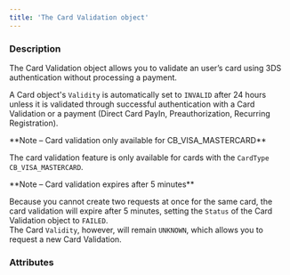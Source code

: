 ```yaml
---
title: 'The Card Validation object'
---
```


  
### Description
The Card Validation object allows you to validate an user’s card using 3DS authentication without processing a payment.  

A Card object's `Validity` is automatically set to `INVALID` after 24 hours unless it is validated through successful authentication with a Card Validation or a payment (Direct Card PayIn, Preauthorization, Recurring Registration).   

<Note>  
**Note – Card validation only available for CB_VISA_MASTERCARD** 
  
The card validation feature is only available for cards with the `CardType` `CB_VISA_MASTERCARD`.  
</Note>  

<Note>  
**Note – Card validation expires after 5 minutes** 
  
Because you cannot create two requests at once for the same card, the card validation will expire after 5 minutes, setting the `Status` of the Card Validation object to `FAILED`.   
The Card `Validity`, however, will remain `UNKNOWN`, which allows you to request a new Card Validation.  
</Note>  

### Attributes  

<AuthorId1 />  

<SecureModeReturnURL />  

<SecureModeRedirectURL />  

<SecureModeNeeded />  

<IpAddress />  

<Tag />  

<BrowserInfo />  

<Status1 />  

<Type2 />  

<PreferredCardNetwork />  

<SecureMode2 />  

<ValidationUsage />

<Validity />  

<CreationDate />  

<AuthorizationDate />  

<Applied3DSVersion />  

<ResultCode />  

<ResultMessage />  

<Tag />  

<CardInfo />  

<ProfilingAttemptReference />